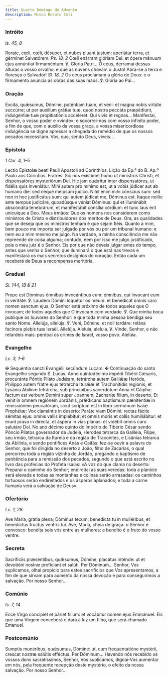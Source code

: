 ```yaml
---
title: Quarto Domingo do Advento
description: Missa Rorate Cœli
---
```


### Intróito

<em>Is. 45, 8</em>

<div class="side-by-side not-content">
  <span>
    Rorate, cœli, cœli, désuper, et nubes pluant justum: aperiátur terra, et
    gérminet Salvatórem. <em>Ps. 18, 2</em> Cœli enárrant glóriam Dei: et ópera
    mánuum ejus annúntiat firmaméntum. ℣. Gloria Patri...
  </span>
  <span>
    Ó céus, derramai dessas alturas o vosso orvalho: e que as nuvens chovam o
    Justo! Abra-se a terra e floresça o Salvador! <em>Sl. 18, 2</em> Os céus
    proclamam a glória de Deus: e o firmamento anuncia as obras das suas mãos.
    ℣. Glória ao Pai...
  </span>
</div>

### Oração

<div class="side-by-side not-content">
  <span>
    Excita, quǽsumus, Dómine, poténtiam tuam, et veni: et magna nobis virtúte
    succúrre; ut per auxílium grátiæ tuæ, quod nostra peccáta præpédiunt,
    indulgéntiæ tuæ propitiatiónis accéleret: Qui vivis et regnas...
  </span>
  <span>
    Manifestai, Senhor, o vosso poder e «vinde»; e socorrei-nos com vosso
    infinito poder, a fim de que, com o auxílio da vossa graça, a vossa
    misericordiosa indulgência se digne apressar a chegada do remédio de que os
    nossos pecados necessitam. Vós, que, sendo Deus, viveis...
  </span>
</div>

### Epístola

<em>1 Cor. 4, 1–5</em>

<div class="side-by-side not-content">
  <span>Lectio Epístolæ beati Pauli Apostoli ad Corinthios.</span>
  <span>Lição da Ep.ª do B. Ap.º Paulo aos Coríntios.</span>
  <span>
    Fratres: Sic nos exístimet homo ut minístros Christi, et dispensatóres
    mysteriórum Dei. Hic jam quǽritur inter dispensatóres, ut fidélis quis
    inveniátur. Mihi autem pro mínimo est, ut a vobis júdicer aut ab humano die:
    sed neque meípsum judico. Nihil enim mihi cónscius sum: sed non in hoc
    justificátus sum: qui autem júdicat me, Dóminus est. Itaque nolíte ante
    tempus judicáre, quoadúsque véniat Dóminus: qui et illuminábit abscóndita
    tenebrárum, et manifestábit consília córdium: et tunc laus erit unicuique a
    Deo.
  </span>
  <span>
    Meus irmãos: Que os homens nos considerem como ministros de Cristo e
    distribuidores dos méritos de Deus. Ora, as qualidades que se deseja que os
    ministros tenham é que sejam fiéis. Quanto a mim, bem pouco me importa ser
    julgado por vós ou por um tribunal humano: e nem eu a mim mesmo me julgo. Na
    verdade, a minha consciência me não repreende de coisa alguma; contudo, nem
    por isso me julgo justificado, pois o meu juiz é o Senhor. Eis por que não
    deveis julgar antes do tempo, antes que venha o Senhor, que iluminará o que
    está nas trevas e manifestará os mais secretos desígnios do coração. Então
    cada um receberá de Deus a recompensa meritória.
  </span>
</div>

### Gradual

<em>Sl. 144, 18 & 21</em>

<div class="side-by-side not-content">
  <span>
    Prope est Dóminus ómnibus invocántibus eum: ómnibus, qui ínvocant eum in
    veritáte. ℣. Laudem Dómini loquétur os meum: et benedícat omnis caro nomen
    sanctum ejus.
  </span>
  <span>
    O Senhor está próximo de todos aqueles que O invocam; de todos aqueles que O
    invocam com verdade. ℣. Que minha boca publique os louvores do Senhor: e que
    toda minha pessoa bendiga seu santo Nome.
  </span>
  <span>
    Allelúja, allelúja. ℣. Veni, Dómine, et noli tardáre: reláxa facínora plebis
    tuæ Israël. Allelúja.
  </span>
  <span>
    Aleluia, aleluia. ℣. Vinde, Senhor, e não retardeis mais: perdoai os crimes
    de Israel, vosso povo. Aleluia.
  </span>
</div>

### Evangelho

<em>Lc. 3, 1–6</em>

<div class="side-by-side not-content">
  <span>
    <span class="text-red-500">✠</span> Sequéntia sancti Evangélii secúndum
    Lucam.
  </span>
  <span>
    <span class="text-red-500">✠</span> Continuação do santo Evangelho segundo
    S. Lucas.
  </span>
  <span>
    Anno quintodécimo impérii Tibérii Cǽsaris, procuránte Póntio Piláto Judǽam,
    tetrárcha autem Galilǽæ Heróde, Philíppo autem fratre ejus tetrárcha Iturǽæ
    et Trachonítidis regionis, et Lysánia Abilínæ tetrárcha, sub princípibus
    sacerdotum Anna et Cáipha: factum est verbum Domini super Joannem, Zacharíæ
    filium, in deserto. Et venit in omnem regiónem Jordánis, prǽdicans baptísmum
    pæniténtiæ in remissiónem peccatórum, sicut scriptum est in libro sermónum
    Isaíæ Prophétæ: Vox clamántis in desérto: Paráte viam Dómini: rectas fácite
    sémitas ejus: omnis vallis implébitur: et omnis moris et collis
    humiliábitur: et erunt prava in dirécta, et áspera in vias planas: et
    vidébit omnis caro salutáre Dei.
  </span>
  <span>
    No ano décimo quinto do império de Tibério César sendo Pôncio Pilatos
    governador da Judeia, Herodes tetrarca da Galileia, Filipe, seu irmão,
    tetrarca da Itureia e da região de Traconites, e Lisânias tetrarca da
    Abilínia, e sendo pontífices Anás e Caifás: fez-se ouvir a palavra do
    Senhor, que foi dirigida no deserto a João, filho de Zacarias, o qual
    percorreu toda a região vizinha do Jordão, pregando o baptismo de penitência
    para a remissão dos pecados, segundo o que está escrito no livro das
    profecias do Profeta Isaías: «A voz do que clama no deserto: Preparai o
    caminho do Senhor; endireitai as suas veredas: toda a planície será elevada
    e todas as montanhas e colinas serão arrasadas: os caminhos tortuosos serão
    endireitados e os ásperos aplanados; e toda a carne humana verá a salvação
    de Deus».
  </span>
</div>

### Ofertório

<em>Lc. 1, 28</em>

<div class="side-by-side not-content">
  <span>
    Ave María, gratia plena; Dóminus tecum: benedícta tu in muliéribus, et
    benedíctus fructus ventris tui.
  </span>
  <span>
    Ave, Maria, cheia de graça: o Senhor é convosco: bendita sois vós entre as
    mulheres: e bendito é o fruto do vosso ventre.
  </span>
</div>

### Secreta

<div class="side-by-side not-content">
  <span>
    Sacrificiis præséntibus, quǽsumus, Dómine, placátus inténde: ut et devotióni
    nostræ profíciant et salúti. Per Dóminum...
  </span>
  <span>
    Senhor, Vos suplicamos, olhai propício para estes sacrifícios que Vos
    apresentamos, a fim de que sirvam para aumento da nossa devoção e para
    conseguirmos a salvação. Por nosso Senhor...
  </span>
</div>

### Comúnio

<em>Is. 7, 14</em>

<div class="side-by-side not-content">
  <span>
    Ecce Virgo concípiet et páriet fílium: et vocábitur nomen ejus Emmánuel.
  </span>
  <span>
    Eis que uma Virgem conceberá e dará à luz um filho, que será chamado
    Emanuel.
  </span>
</div>

### Postcomúnio

<div class="side-by-side not-content">
  <span>
    Sumptis munéribus, quǽsumus, Dómine: ut, cum frequentatióne mystérii,
    crescat nostræ salútis efféctus. Per Dóminum...
  </span>
  <span>
    Havendo nós recebido os vossos dons sacratíssimos, Senhor, Vos suplicamos,
    dignai-Vos aumentar em nós, pela frequente recepção deste mystério, o efeito
    da nossa salvação. Por nosso Senhor...
  </span>
</div>
